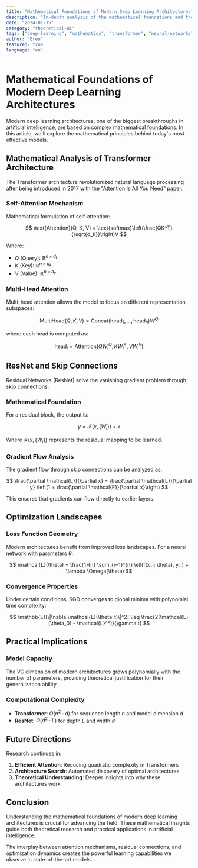 ```yaml
---
title: "Mathematical Foundations of Modern Deep Learning Architectures"
description: "In-depth analysis of the mathematical foundations and theoretical underpinnings of Transformer, ResNet, and other modern deep learning architectures."
date: "2024-01-15"
category: "theoretical-ai"
tags: ["deep-learning", "mathematics", "transformer", "neural-networks"]
author: "Eren"
featured: true
language: "en"
---
```


# Mathematical Foundations of Modern Deep Learning Architectures

Modern deep learning architectures, one of the biggest breakthroughs in artificial intelligence, are based on complex mathematical foundations. In this article, we'll explore the mathematical principles behind today's most effective models.

## Mathematical Analysis of Transformer Architecture

The Transformer architecture revolutionized natural language processing after being introduced in 2017 with the "Attention Is All You Need" paper.

### Self-Attention Mechanism

Mathematical formulation of self-attention:

$$
\text{Attention}(Q, K, V) = \text{softmax}\left(\frac{QK^T}{\sqrt{d_k}}\right)V
$$

Where:
- $Q$ (Query): $\mathbb{R}^{n \times d_k}$
- $K$ (Key): $\mathbb{R}^{n \times d_k}$  
- $V$ (Value): $\mathbb{R}^{n \times d_v}$

### Multi-Head Attention

Multi-head attention allows the model to focus on different representation subspaces:

$$
\text{MultiHead}(Q, K, V) = \text{Concat}(\text{head}_1, ..., \text{head}_h)W^O
$$

where each head is computed as:

$$
\text{head}_i = \text{Attention}(QW_i^Q, KW_i^K, VW_i^V)
$$

## ResNet and Skip Connections

Residual Networks (ResNet) solve the vanishing gradient problem through skip connections.

### Mathematical Foundation

For a residual block, the output is:

$$
y = \mathcal{F}(x, \{W_i\}) + x
$$

Where $\mathcal{F}(x, \{W_i\})$ represents the residual mapping to be learned.

### Gradient Flow Analysis

The gradient flow through skip connections can be analyzed as:

$$
\frac{\partial \mathcal{L}}{\partial x} = \frac{\partial \mathcal{L}}{\partial y} \left(1 + \frac{\partial \mathcal{F}}{\partial x}\right)
$$

This ensures that gradients can flow directly to earlier layers.

## Optimization Landscapes

### Loss Function Geometry

Modern architectures benefit from improved loss landscapes. For a neural network with parameters $\theta$:

$$
\mathcal{L}(\theta) = \frac{1}{n} \sum_{i=1}^{n} \ell(f(x_i; \theta), y_i) + \lambda \Omega(\theta)
$$

### Convergence Properties

Under certain conditions, SGD converges to global minima with polynomial time complexity:

$$
\mathbb{E}[\|\nabla \mathcal{L}(\theta_t)\|^2] \leq \frac{2(\mathcal{L}(\theta_0) - \mathcal{L}^*)}{\gamma t}
$$

## Practical Implications

### Model Capacity

The VC dimension of modern architectures grows polynomially with the number of parameters, providing theoretical justification for their generalization ability.

### Computational Complexity

- **Transformer**: $O(n^2 \cdot d)$ for sequence length $n$ and model dimension $d$
- **ResNet**: $O(d^2 \cdot L)$ for depth $L$ and width $d$

## Future Directions

Research continues in:

1. **Efficient Attention**: Reducing quadratic complexity in Transformers
2. **Architecture Search**: Automated discovery of optimal architectures
3. **Theoretical Understanding**: Deeper insights into why these architectures work

## Conclusion

Understanding the mathematical foundations of modern deep learning architectures is crucial for advancing the field. These mathematical insights guide both theoretical research and practical applications in artificial intelligence.

The interplay between attention mechanisms, residual connections, and optimization dynamics creates the powerful learning capabilities we observe in state-of-the-art models.